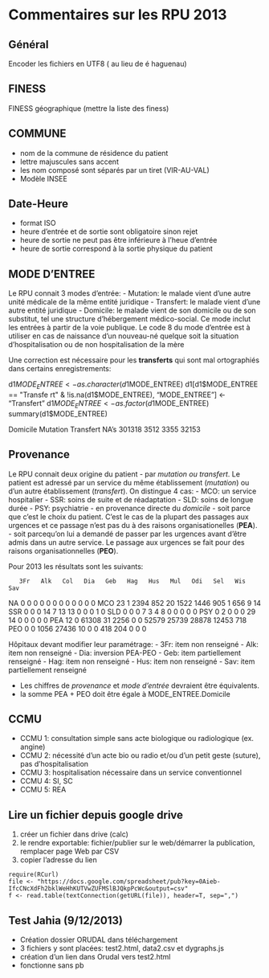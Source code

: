 Commentaires sur les RPU 2013
========================================================
Général
-------
Encoder les fichiers en UTF8 (\e9 au lieu de é haguenau)

FINESS
------
FINESS géographique (mettre la liste des finess)

COMMUNE
-------
- nom de la commune de résidence du patient
- lettre majuscules sans accent
- les nom composé sont séparés par un tiret (VIR-AU-VAL)
- Modèle INSEE

Date-Heure
----------

- format ISO
- heure d'entrée et de sortie sont obligatoire sinon rejet
- heure de sortie ne peut pas être inférieure à l'heue d'entrée
- heure de sortie correspond à la sortie physique du patient

MODE D’ENTREE
-------------
Le RPU connait 3 modes d'entrée:
- Mutation: le malade vient d'une autre unité médicale de la même entité juridique
- Transfert: le malade vient d'une autre entité juridique 
- Domicile: le malade vient de son domicile ou de son substitut, tel une structure d'hébergement médico-social. Ce mode inclut les entrées à partir de la voie publique. Le code 8 du mode d'entrée est à utiliser en cas de naissance d'un nouveau-né quelque soit la situation d’hospitalisation ou de non hospitalisation de la mère

Une correction est nécessaire pour les **transferts** qui sont mal ortographiés dans certains enregistrements:

d1$MODE_ENTREE <- as.character(d1$MODE_ENTREE)
d1[d1$MODE_ENTREE == "Transfe  rt" & !is.na(d1$MODE_ENTREE), "MODE_ENTREE"] <- "Transfert"
d1$MODE_ENTREE <- as.factor(d1$MODE_ENTREE)
summary(d1$MODE_ENTREE)

Domicile  Mutation Transfert      NA's 
   301318      3512      3355     32153 
   
Provenance
----------
Le RPU connait deux origine du patient 
- par *mutation ou transfert*. Le patient est adressé par un service du même établissement (*mutation*) ou d'un autre établissement (*transfert*). On distingue 4 cas:
  - MCO: un service hospitalier
  - SSR: soins de suite et de réadaptation
  - SLD: soins de longue durée
  - PSY: psychiatrie
- en provenance directe du *domicile*
  - soit parce que c'est le choix du patient. C'est le cas de la plupart des passages aux urgences et ce passage n'est pas du à des raisons organisationelles (**PEA**).
  - soit parcequ'on lui a demandé de passer par les urgences avant d'être admis dans un autre service. Le passage aux urgences se fait pour des raisons organisationnelles (**PEO**).

Pour 2013 les résultats sont les suivants:

       3Fr   Alk   Col   Dia   Geb   Hag   Hus   Mul   Odi   Sel   Wis   Sav
  NA      0     0     0     0     0     0     0     0     0     0     0     0
  MCO    23     1  2394   852    20  1522  1446   905     1   656     9    14
  SSR     0     0     0    14     7    13    13     0     0     0     1     0
  SLD     0     0     0     7     3     4     8     0     0     0     0     0
  PSY     0     2     0     0     0    29    14     0     0     0     0     0
  PEA    12     0 61308    31  2256     0     0 52579 25739 28878 12453   718
  PEO     0     0  1056 27436    10     0     0   418   204     0     0     0

Hôpitaux devant modifier leur paramétrage:
- 3Fr: item non renseigné
- Alk: item non renseigné
- Dia: inversion PEA-PEO
- Geb: item partiellement renseigné
- Hag: item non renseigné
- Hus: item non renseigné
- Sav: item partiellement renseigné

- Les chiffres de *provenance* et *mode d'entrée* devraient être équivalents.
- la somme PEA + PEO doit être égale à MODE_ENTREE.Domicile

CCMU
----

- CCMU 1: consultation simple sans acte biologique ou radiologique (ex. angine)
- CCMU 2: nécessité d'un acte bio ou radio et/ou d'un petit geste (suture), pas d'hospitalisation
- CCMU 3: hospitalisation nécessaire dans un service conventionnel
- CCMU 4: SI, SC
- CCMU 5: REA

Lire un fichier depuis google drive
-----------------------------------

1. créer un fichier dans drive (calc)
2. le rendre exportable: fichier/publier sur le web/démarrer la publication, remplacer page Web par CSV
3. copier l'adresse du lien
```{}
require(RCurl)
file <- "https://docs.google.com/spreadsheet/pub?key=0Aieb-IfcCNcXdFh2bklWeHhKUTVwZUFMSlBJQkpPcWc&output=csv"
f <- read.table(textConnection(getURL(file)), header=T, sep=",")
```


Test Jahia (9/12/2013)
-----------------------

- Création dossier ORUDAL dans téléchargement
- 3 fichiers y sont placées: test2.html, data2.csv et dygraphs.js
- création d'un lien dans Orudal vers test2.html
- fonctionne sans pb
